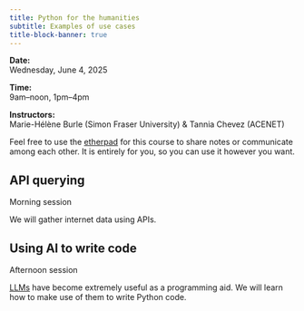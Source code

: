 ```yaml
---
title: Python for the humanities
subtitle: Examples of use cases
title-block-banner: true
---
```


:::{.topdef}

**Date:** \
Wednesday, June 4, 2025

**Time:** \
9am–noon, 1pm–4pm

**Instructors:** \
Marie-Hélène Burle (Simon Fraser University) & Tannia Chevez (ACENET)

:::

:::{.note}

Feel free to use the [etherpad](https://etherpad.wikimedia.org/p/dhsi25) for this course to share notes or communicate among each other. It is entirely for you, so you can use it however you want.

:::

## API querying

:::{.example}

Morning session

:::

We will gather internet data using APIs.

## Using AI to write code

:::{.example}

Afternoon session

:::

[LLMs](https://en.wikipedia.org/wiki/Large_language_model) have become extremely useful as a programming aid. We will learn how to make use of them to write Python code.

<!-- Please find the lecture notes [here](https://docs.google.com/document/d/1CffVq_FCcMaOpB2G80MupYLbh27knSgGXs5vKMEeUP0/edit#heading=h.33yco2yjpf6z). -->
